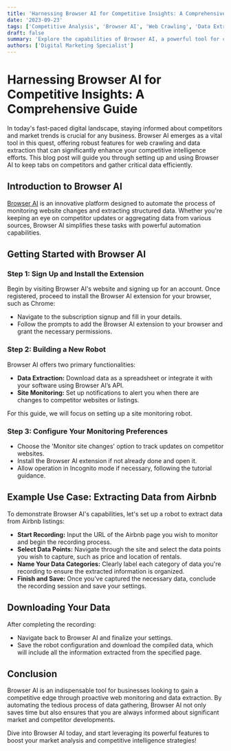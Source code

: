 ```yaml
---
title: 'Harnessing Browser AI for Competitive Insights: A Comprehensive Guide'
date: '2023-09-23'
tags: ['Competitive Analysis', 'Browser AI', 'Web Crawling', 'Data Extraction']
draft: false
summary: 'Explore the capabilities of Browser AI, a powerful tool for crawling websites to monitor changes and extract data. This guide provides a detailed walkthrough on how to set up and utilize Browser AI for competitive intelligence.'
authors: ['Digital Marketing Specialist']
---
```


# Harnessing Browser AI for Competitive Insights: A Comprehensive Guide

In today's fast-paced digital landscape, staying informed about competitors and market trends is crucial for any business. Browser AI emerges as a vital tool in this quest, offering robust features for web crawling and data extraction that can significantly enhance your competitive intelligence efforts. This blog post will guide you through setting up and using Browser AI to keep tabs on competitors and gather critical data efficiently.

## Introduction to Browser AI

[Browser AI](http://browse.ai/) is an innovative platform designed to automate the process of monitoring website changes and extracting structured data. Whether you're keeping an eye on competitor updates or aggregating data from various sources, Browser AI simplifies these tasks with powerful automation capabilities.

## Getting Started with Browser AI

### Step 1: Sign Up and Install the Extension

Begin by visiting Browser AI's website and signing up for an account. Once registered, proceed to install the Browser AI extension for your browser, such as Chrome:
- Navigate to the subscription signup and fill in your details.
- Follow the prompts to add the Browser AI extension to your browser and grant the necessary permissions.

### Step 2: Building a New Robot

Browser AI offers two primary functionalities:
- **Data Extraction:** Download data as a spreadsheet or integrate it with your software using Browser AI’s API.
- **Site Monitoring:** Set up notifications to alert you when there are changes to competitor websites or listings.

For this guide, we will focus on setting up a site monitoring robot.

### Step 3: Configure Your Monitoring Preferences

- Choose the 'Monitor site changes' option to track updates on competitor websites.
- Install the Browser AI extension if not already done and open it.
- Allow operation in Incognito mode if necessary, following the tutorial guidance.

## Example Use Case: Extracting Data from Airbnb

To demonstrate Browser AI's capabilities, let's set up a robot to extract data from Airbnb listings:

- **Start Recording:** Input the URL of the Airbnb page you wish to monitor and begin the recording process.
- **Select Data Points:** Navigate through the site and select the data points you wish to capture, such as price and location of rentals.
- **Name Your Data Categories:** Clearly label each category of data you're recording to ensure the extracted information is organized.
- **Finish and Save:** Once you've captured the necessary data, conclude the recording session and save your settings.

## Downloading Your Data

After completing the recording:
- Navigate back to Browser AI and finalize your settings.
- Save the robot configuration and download the compiled data, which will include all the information extracted from the specified page.

## Conclusion

Browser AI is an indispensable tool for businesses looking to gain a competitive edge through proactive web monitoring and data extraction. By automating the tedious process of data gathering, Browser AI not only saves time but also ensures that you are always informed about significant market and competitor developments.

Dive into Browser AI today, and start leveraging its powerful features to boost your market analysis and competitive intelligence strategies!

